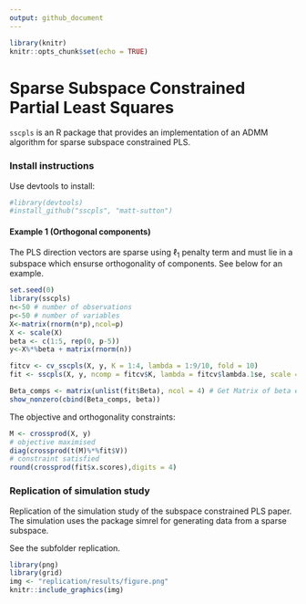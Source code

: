 ```yaml
---
output: github_document
---
```


```r
library(knitr)
knitr::opts_chunk$set(echo = TRUE)
```

Sparse Subspace Constrained Partial Least Squares 
=========================

`sscpls` is an R package that provides an implementation of an ADMM algorithm for sparse subspace constrained PLS.

### Install instructions
Use devtools to install:

```r
#library(devtools)
#install_github("sscpls", "matt-sutton")
```

#### Example 1 (Orthogonal components)

The PLS direction vectors are sparse using $\ell_1$ penalty term and must lie in a subspace which ensurse orthogonality of components. See below for an example.

```r
set.seed(0)
library(sscpls)
n<-50 # number of observations
p<-50 # number of variables
X<-matrix(rnorm(n*p),ncol=p)
X <- scale(X)
beta <- c(1:5, rep(0, p-5))
y<-X%*%beta + matrix(rnorm(n))

fitcv <- cv_sscpls(X, y, K = 1:4, lambda = 1:9/10, fold = 10)
fit <- sscpls(X, y, ncomp = fitcv$K, lambda = fitcv$lambda.1se, scale = F)

Beta_comps <- matrix(unlist(fit$Beta), ncol = 4) # Get Matrix of beta estimates at each component
show_nonzero(cbind(Beta_comps, beta))
```

The objective and orthogonality constraints:
```r
M <- crossprod(X, y)
# objective maximised
diag(crossprod(t(M)%*%fit$V)) 
# constraint satisfied
round(crossprod(fit$x.scores),digits = 4)  
```

### Replication of simulation study

Replication of the simulation study of the subspace constrained PLS paper. The simulation uses the package simrel for generating data from a sparse subspace. 

See the subfolder replication. 

```r
library(png)
library(grid)
img <- "replication/results/figure.png"
knitr::include_graphics(img)
```

